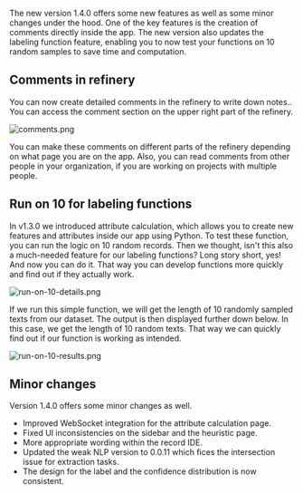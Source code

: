 The new version 1.4.0 offers some new features as well as some minor changes under the hood. One of the key features is the creation of comments directly inside the app. The new version also updates the labeling function feature, enabling you to now test your functions on 10 random samples to save time and computation.

## Comments in refinery

You can now create detailed comments in the refinery to write down notes.. You can access the comment section on the upper right part of the refinery.

![](http://kern-assets.s3-website.eu-central-1.amazonaws.com/website/changelog/v1_4_0/comments.png 'comments.png')

You can make these comments on different parts of the refinery depending on what page you are on the app. Also, you can read comments from other people in your organization, if you are working on projects with multiple people.

## Run on 10 for labeling functions

In v1.3.0 we introduced attribute calculation, which allows you to create new features and attributes inside our app using Python. To test these function, you can run the logic on 10 random records. Then we thought, isn't this also a much-needed feature for our labeling functions? Long story short, yes! And now you can do it. That way you can develop functions more quickly and find out if they actually work.

![](http://kern-assets.s3-website.eu-central-1.amazonaws.com/website/changelog/v1_4_0/run-on-10-details.png 'run-on-10-details.png')

If we run this simple function, we will get the length of 10 randomly sampled texts from our dataset. The output is then displayed further down below. In this case, we get the length of 10 random texts. That way we can quickly find out if our function is working as intended.

![](http://kern-assets.s3-website.eu-central-1.amazonaws.com/website/changelog/v1_4_0/run-on-10-results.png 'run-on-10-results.png')

## Minor changes

Version 1.4.0 offers some minor changes as well.

- Improved WebSocket integration for the attribute calculation page.
- Fixed UI inconsistencies on the sidebar and the heuristic page.
- More appropriate wording within the record IDE.
- Updated the weak NLP version to 0.0.11 which fices the intersection issue for extraction tasks.
- The design for the label and the confidence distribution is now consistent.

